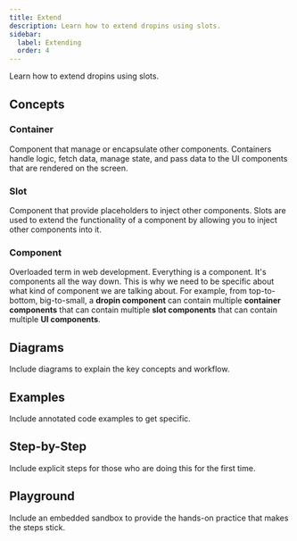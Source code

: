 ```yaml
---
title: Extend
description: Learn how to extend dropins using slots.
sidebar:
  label: Extending
  order: 4
---
```



Learn how to extend dropins using slots.

## Concepts

<Concepts>

### Container

Component that manage or encapsulate other components. Containers handle logic, fetch data, manage state, and pass data to the UI components that are rendered on the screen.

### Slot

Component that provide placeholders to inject other components. Slots are used to extend the functionality of a component by allowing you to inject other components into it.

### Component

Overloaded term in web development. Everything is a component. It's components all the way down. This is why we need to be specific about what kind of component we are talking about. For example, from top-to-bottom, big-to-small, a **dropin component** can contain multiple **container components** that can contain multiple **slot components** that can contain multiple **UI components**.



</Concepts>

## Diagrams

Include diagrams to explain the key concepts and workflow.

## Examples

Include annotated code examples to get specific.

## Step-by-Step

Include explicit steps for those who are doing this for the first time.

## Playground

Include an embedded sandbox to provide the hands-on practice that makes the steps stick.

